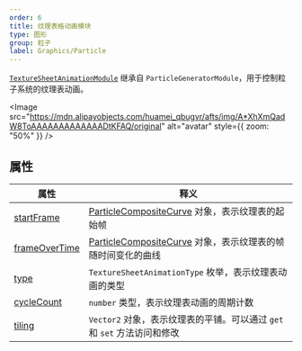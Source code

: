 ```yaml
---
order: 6
title: 纹理表格动画模块
type: 图形
group: 粒子
label: Graphics/Particle
---
```


[`TextureSheetAnimationModule`](/apis/core/#TextureSheetAnimationModule) 继承自 `ParticleGeneratorModule`，用于控制粒子系统的纹理表动画。

<Image src="https://mdn.alipayobjects.com/huamei_qbugvr/afts/img/A*XhXmQadW8ToAAAAAAAAAAAAADtKFAQ/original" alt="avatar" style={{ zoom: "50%" }} />

## 属性

| 属性                                                                  | 释义                                                                                             |
| --------------------------------------------------------------------- | ------------------------------------------------------------------------------------------------ |
| [startFrame](/apis/core/#TextureSheetAnimationModule-startFrame)       | [ParticleCompositeCurve](/apis/core/#ParticleCompositeCurve) 对象，表示纹理表的起始帧             |
| [frameOverTime](/apis/core/#TextureSheetAnimationModule-frameOverTime) | [ParticleCompositeCurve](/apis/core/#ParticleCompositeCurve) 对象，表示纹理表的帧随时间变化的曲线 |
| [type](/apis/core/#TextureSheetAnimationModule-type)                   | `TextureSheetAnimationType` 枚举，表示纹理表动画的类型                                           |
| [cycleCount](/apis/core/#TextureSheetAnimationModule-cycleCount)       | `number` 类型，表示纹理表动画的周期计数                                                          |
| [tiling](/apis/core/#TextureSheetAnimationModule-tiling)               | `Vector2` 对象，表示纹理表的平铺。可以通过 `get` 和 `set` 方法访问和修改                         |
